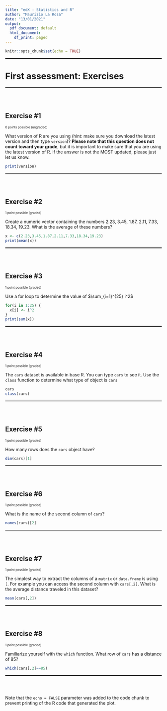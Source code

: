 ```yaml
---
title: "edX - Statistics and R"
author: "Maurizio La Rosa"
date: "13/01/2021"
output:
  pdf_document: default
  html_document:
    df_print: paged
---
```


```r
knitr::opts_chunk$set(echo = TRUE)
```

<hr style="height:2px;border-width:0;color:gray;background-color:black">
# First assessment: Exercises
<hr style="height:2px;border-width:0;color:gray;background-color:black">
<br></br>

## Exercise #1

<font size="0.7">0 points possible (ungraded)</font>

What version of R are you using (hint: make sure you download the latest version and then type `version`)? **Please note that this question does not count toward your grade**, but it is important to make sure that you are using the latest version of R. If the answer is not the MOST updated, please just let us know.

```r
print(version)
```
<hr style="height:2px;border-width:0;color:gray;background-color:black">
<br></br>

## Exercise #2

<font size="0.7">1 point possible (graded)</font>

Create a numeric vector containing the numbers 2.23, 3.45, 1.87, 2.11, 7.33, 18.34, 19.23. What is the average of these numbers?

```r
x <- c(2.23,3.45,1.87,2.11,7.33,18.34,19.23)
print(mean(x))
```
<hr style="height:2px;border-width:0;color:gray;background-color:black">
<br></br>

## Exercise #3

<font size="0.7">1 point possible (graded)</font>

Use a for loop to determine the value of $\sum_{i=1}^{25} i^2$

```r
for(i in 1:25) {
  x[i] <- i^2
}
print(sum(x))
```
<hr style="height:2px;border-width:0;color:gray;background-color:black">
<br></br>

## Exercise #4

<font size="0.7">1 point possible (graded)</font>

The `cars` dataset is available in base R. You can type `cars` to see it. Use the `class` function to determine what type of object is `cars`

```r
cars
class(cars)
```
<hr style="height:2px;border-width:0;color:gray;background-color:black">
<br></br>

## Exercise #5

<font size="0.7">1 point possible (graded)</font>

How many rows does the `cars` object have?

```r
dim(cars)[1]
```
<hr style="height:2px;border-width:0;color:gray;background-color:black">
<br></br>

## Exercise #6

<font size="0.7">1 point possible (graded)</font>

What is the name of the second column of `cars`?

```r
names(cars)[2]
```
<hr style="height:2px;border-width:0;color:gray;background-color:black">
<br></br>

## Exercise #7

<font size="0.7">1 point possible (graded)</font>

The simplest way to extract the columns of a `matrix` or `data.frame` is using `[`. For example you can access the second column with `cars[,2]`. What is the average distance traveled in this dataset?

```r
mean(cars[,2])
```
<hr style="height:2px;border-width:0;color:gray;background-color:black">
<br></br>

## Exercise #8

<font size="0.7">1 point possible (graded)</font>

Familiarize yourself with the `which` function. What row of `cars` has a distance of 85?

```r
which(cars[,2]==85)
```
<hr style="height:2px;border-width:0;color:gray;background-color:black">
<br></br>

Note that the `echo = FALSE` parameter was added to the code chunk to prevent printing of the R code that generated the plot.
